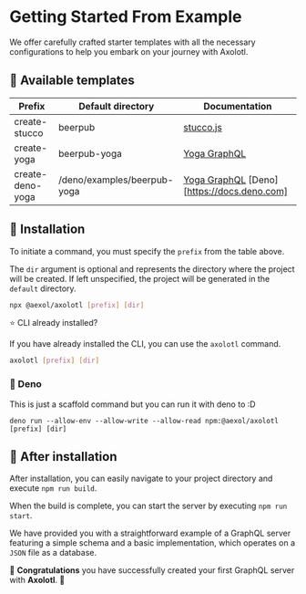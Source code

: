 # Getting Started From Example

We offer carefully crafted starter templates with all the necessary configurations to help you embark on your journey with Axolotl.

## 📁 Available templates

| Prefix        | Default directory | Documentation                                              |
| ------------- | ----------------- | ---------------------------------------------------------- |
| create-stucco | beerpub           | [stucco.js](https://github.com/graphql-editor/stucco-js)   |
| create-yoga   | beerpub-yoga      | [Yoga GraphQL](https://github.com/dotansimha/graphql-yoga) |
| create-deno-yoga   | /deno/examples/beerpub-yoga      | [Yoga GraphQL](https://github.com/dotansimha/graphql-yoga) [Deno][https://docs.deno.com] |

## 🛫 Installation

To initiate a command, you must specify the `prefix` from the table above.

The `dir` argument is optional and represents the directory where the project will be created. If left unspecified, the project will be generated in the `default` directory.

```sh
npx @aexol/axolotl [prefix] [dir]
```

⭐ CLI already installed?

If you have already installed the CLI, you can use the `axolotl` command.

```sh
axolotl [prefix] [dir]
```

### 🦕 Deno
This is just a scaffold command but you can run it with deno to :D

```
deno run --allow-env --allow-write --allow-read npm:@aexol/axolotl [prefix] [dir]
```

## 🛬 After installation

After installation, you can easily navigate to your project directory and execute `npm run build`.

When the build is complete, you can start the server by executing `npm run start`.

We have provided you with a straightforward example of a GraphQL server featuring a simple schema and a basic implementation, which operates on a `JSON` file as a database.

🎉 **Congratulations** you have successfully created your first GraphQL server with **Axolotl**. 🎉
